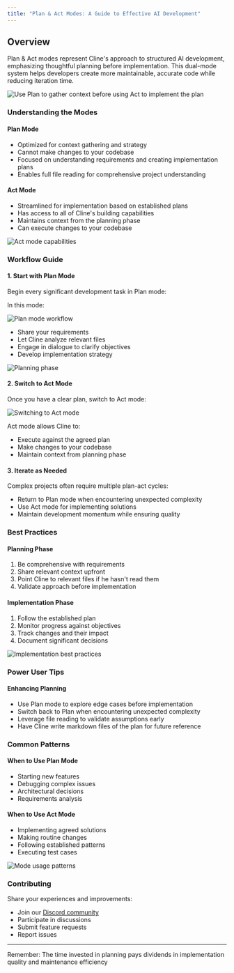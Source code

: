 ```yaml
---
title: "Plan & Act Modes: A Guide to Effective AI Development"
---
```


## Overview

Plan & Act modes represent Cline's approach to structured AI development, emphasizing thoughtful planning before implementation. This dual-mode system helps developers create more maintainable, accurate code while reducing iteration time.

<Frame>
	<img src="/assets/robot_panel_dark.png" alt="Use Plan to gather context before using Act to implement the plan" />
</Frame>

### Understanding the Modes

#### Plan Mode

-   Optimized for context gathering and strategy
-   Cannot make changes to your codebase
-   Focused on understanding requirements and creating implementation plans
-   Enables full file reading for comprehensive project understanding

#### Act Mode

-   Streamlined for implementation based on established plans
-   Has access to all of Cline's building capabilities
-   Maintains context from the planning phase
-   Can execute changes to your codebase

<Frame>
	<img src="/assets/robot_panel_dark.png" alt="Act mode capabilities" />
</Frame>

### Workflow Guide

#### 1. Start with Plan Mode

Begin every significant development task in Plan mode:

In this mode:

<Frame>
	<img src="/assets/robot_panel_dark.png" alt="Plan mode workflow" />
</Frame>

-   Share your requirements
-   Let Cline analyze relevant files
-   Engage in dialogue to clarify objectives
-   Develop implementation strategy

<Frame>
	<img src="/assets/robot_panel_dark.png" alt="Planning phase" />
</Frame>

#### 2. Switch to Act Mode

Once you have a clear plan, switch to Act mode:

<Frame>
	<img src="/assets/robot_panel_dark.png" alt="Switching to Act mode" />
</Frame>

Act mode allows Cline to:

-   Execute against the agreed plan
-   Make changes to your codebase
-   Maintain context from planning phase

#### 3. Iterate as Needed

Complex projects often require multiple plan-act cycles:

-   Return to Plan mode when encountering unexpected complexity
-   Use Act mode for implementing solutions
-   Maintain development momentum while ensuring quality

### Best Practices

#### Planning Phase

1. Be comprehensive with requirements
2. Share relevant context upfront
3. Point Cline to relevant files if he hasn't read them
4. Validate approach before implementation

#### Implementation Phase

1. Follow the established plan
2. Monitor progress against objectives
3. Track changes and their impact
4. Document significant decisions

<Frame>
	<img src="/assets/robot_panel_dark.png" alt="Implementation best practices" />
</Frame>

### Power User Tips

#### Enhancing Planning

-   Use Plan mode to explore edge cases before implementation
-   Switch back to Plan when encountering unexpected complexity
-   Leverage file reading to validate assumptions early
-   Have Cline write markdown files of the plan for future reference

### Common Patterns

#### When to Use Plan Mode

-   Starting new features
-   Debugging complex issues
-   Architectural decisions
-   Requirements analysis

#### When to Use Act Mode

-   Implementing agreed solutions
-   Making routine changes
-   Following established patterns
-   Executing test cases

<Frame>
	<img src="/assets/robot_panel_dark.png" alt="Mode usage patterns" />
</Frame>

### Contributing

Share your experiences and improvements:

-   Join our [Discord community](https://discord.gg/cline)
-   Participate in discussions
-   Submit feature requests
-   Report issues

---

Remember: The time invested in planning pays dividends in implementation quality and maintenance efficiency

